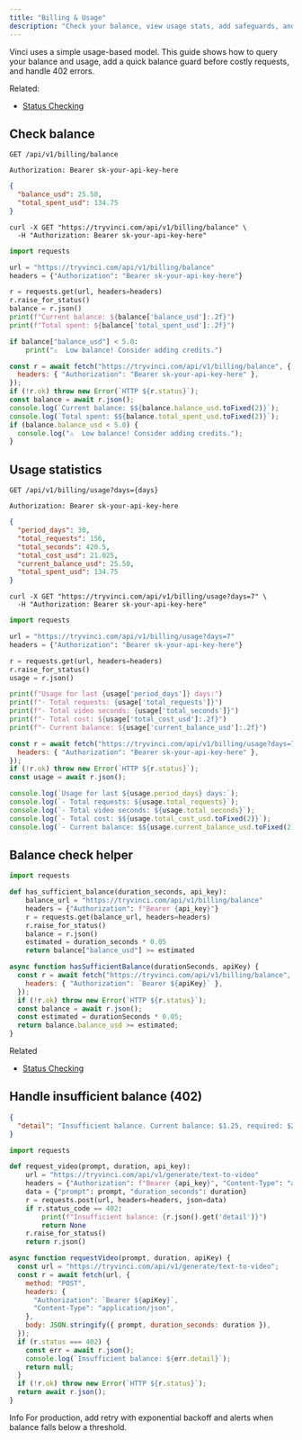 ```yaml
---
title: "Billing & Usage"
description: "Check your balance, view usage stats, add safeguards, and handle insufficient balance errors."
---
```


Vinci uses a simple usage-based model. This guide shows how to query your balance and usage, add a quick balance guard before costly requests, and handle 402 errors.

Related:
- [Status Checking](/docs/api-reference/status-checking)

## Check balance

```http title="Endpoint"
GET /api/v1/billing/balance
```

```http title="Authentication"
Authorization: Bearer sk-your-api-key-here
```

```json title="Response"
{
  "balance_usd": 25.50,
  "total_spent_usd": 134.75
}
```

<CodeGroup dropdown>

```curl cURL
curl -X GET "https://tryvinci.com/api/v1/billing/balance" \
  -H "Authorization: Bearer sk-your-api-key-here"
```

```python check_balance.py
import requests

url = "https://tryvinci.com/api/v1/billing/balance"
headers = {"Authorization": "Bearer sk-your-api-key-here"}

r = requests.get(url, headers=headers)
r.raise_for_status()
balance = r.json()
print(f"Current balance: ${balance['balance_usd']:.2f}")
print(f"Total spent: ${balance['total_spent_usd']:.2f}")

if balance["balance_usd"] < 5.0:
    print("⚠️  Low balance! Consider adding credits.")
```

```javascript check_balance.js
const r = await fetch("https://tryvinci.com/api/v1/billing/balance", {
  headers: { "Authorization": "Bearer sk-your-api-key-here" },
});
if (!r.ok) throw new Error(`HTTP ${r.status}`);
const balance = await r.json();
console.log(`Current balance: $${balance.balance_usd.toFixed(2)}`);
console.log(`Total spent: $${balance.total_spent_usd.toFixed(2)}`);
if (balance.balance_usd < 5.0) {
  console.log("⚠️  Low balance! Consider adding credits.");
}
```

</CodeGroup>

## Usage statistics

```http title="Endpoint"
GET /api/v1/billing/usage?days={days}
```

```http title="Authentication"
Authorization: Bearer sk-your-api-key-here
```

```json title="Response"
{
  "period_days": 30,
  "total_requests": 156,
  "total_seconds": 420.5,
  "total_cost_usd": 21.025,
  "current_balance_usd": 25.50,
  "total_spent_usd": 134.75
}
```

<CodeGroup dropdown>

```curl cURL
curl -X GET "https://tryvinci.com/api/v1/billing/usage?days=7" \
  -H "Authorization: Bearer sk-your-api-key-here"
```

```python usage_stats.py
import requests

url = "https://tryvinci.com/api/v1/billing/usage?days=7"
headers = {"Authorization": "Bearer sk-your-api-key-here"}

r = requests.get(url, headers=headers)
r.raise_for_status()
usage = r.json()

print(f"Usage for last {usage['period_days']} days:")
print(f"- Total requests: {usage['total_requests']}")
print(f"- Total video seconds: {usage['total_seconds']}")
print(f"- Total cost: ${usage['total_cost_usd']:.2f}")
print(f"- Current balance: ${usage['current_balance_usd']:.2f}")
```

```javascript usage_stats.js
const r = await fetch("https://tryvinci.com/api/v1/billing/usage?days=7", {
  headers: { "Authorization": "Bearer sk-your-api-key-here" },
});
if (!r.ok) throw new Error(`HTTP ${r.status}`);
const usage = await r.json();

console.log(`Usage for last ${usage.period_days} days:`);
console.log(`- Total requests: ${usage.total_requests}`);
console.log(`- Total video seconds: ${usage.total_seconds}`);
console.log(`- Total cost: $${usage.total_cost_usd.toFixed(2)}`);
console.log(`- Current balance: $${usage.current_balance_usd.toFixed(2)}`);
```

</CodeGroup>

## Balance check helper

<CodeGroup dropdown>

```python balance_check.py
import requests

def has_sufficient_balance(duration_seconds, api_key):
    balance_url = "https://tryvinci.com/api/v1/billing/balance"
    headers = {"Authorization": f"Bearer {api_key}"}
    r = requests.get(balance_url, headers=headers)
    r.raise_for_status()
    balance = r.json()
    estimated = duration_seconds * 0.05
    return balance["balance_usd"] >= estimated
```

```javascript balance_check.js
async function hasSufficientBalance(durationSeconds, apiKey) {
  const r = await fetch("https://tryvinci.com/api/v1/billing/balance", {
    headers: { "Authorization": `Bearer ${apiKey}` },
  });
  if (!r.ok) throw new Error(`HTTP ${r.status}`);
  const balance = await r.json();
  const estimated = durationSeconds * 0.05;
  return balance.balance_usd >= estimated;
}
```

</CodeGroup>

Related
- [Status Checking](/docs/api-reference/status-checking)

## Handle insufficient balance (402)

```json title="Example 402 response"
{
  "detail": "Insufficient balance. Current balance: $1.25, required: $2.50"
}
```

```python title="handle_402.py"
import requests

def request_video(prompt, duration, api_key):
    url = "https://tryvinci.com/api/v1/generate/text-to-video"
    headers = {"Authorization": f"Bearer {api_key}", "Content-Type": "application/json"}
    data = {"prompt": prompt, "duration_seconds": duration}
    r = requests.post(url, headers=headers, json=data)
    if r.status_code == 402:
        print(f"Insufficient balance: {r.json().get('detail')}")
        return None
    r.raise_for_status()
    return r.json()
```

```javascript title="handle_402.js"
async function requestVideo(prompt, duration, apiKey) {
  const url = "https://tryvinci.com/api/v1/generate/text-to-video";
  const r = await fetch(url, {
    method: "POST",
    headers: {
      "Authorization": `Bearer ${apiKey}`,
      "Content-Type": "application/json",
    },
    body: JSON.stringify({ prompt, duration_seconds: duration }),
  });
  if (r.status === 402) {
    const err = await r.json();
    console.log(`Insufficient balance: ${err.detail}`);
    return null;
  }
  if (!r.ok) throw new Error(`HTTP ${r.status}`);
  return await r.json();
}
```

Info
For production, add retry with exponential backoff and alerts when balance falls below a threshold.
